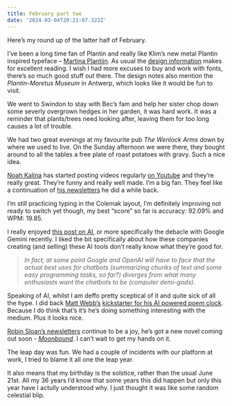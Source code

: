 ```yaml
---
title: February part two
date: '2024-03-04T20:21:07.322Z'
---
```


Here’s my round up of the latter half of February.

I’ve been a long time fan of Plantin and really like Klim’s new metal Plantin inspired typeface – [Martina Plantijn](https://klim.co.nz/retail-fonts/martina-plantijn/). As usual the [design information](https://klim.co.nz/blog/martina-plantijn-design-information/) makes for excellent reading. I wish I had more excuses to buy and work with fonts, there’s so much good stuff out there. The design notes also mention the _Plantin-Moretus Museum_ in Antwerp, which looks like it would be fun to visit.

We went to Swindon to stay with Bec’s fam and help her sister chop down some severly overgrown hedges in her garden, it was hard work. It was a reminder that plants/trees need looking after, leaving them for too long causes a lot of trouble.

We had two great evenings at my favourite pub _The Wenlock Arms_ down by where we used to live. On the Sunday afternoon we were there, they bought around to all the tables a free plate of roast potatoes with gravy. Such a nice idea.

[Noah Kalina](https://noahkalina.com/) has started posting videos regularly [on Youtube](https://www.youtube.com/@NoahKalina) and they’re really great. They’re funny and really well made. I’m a big fan. They feel like a continuation of [his newsletters](https://noahkalina.com/newsletter) he did a while back.

I’m still practicing typing in the Colemak layout, I’m definitely improving not ready to switch yet though, my best “score” so far is accuracy: 92.09% and WPM: 19.85.

I really enjoyed [this post on AI](https://maxread.substack.com/p/google-made-an-ai-so-woke-it-drove?publication_id=392873&post_id=142086962&isFreemail=true&r=s7z5&triedRedirect=true), or more specifically the debacle with Google Gemini recently. I liked the bit specifically about how these companies creating (and selling) these AI tools don’t really know what they’re good for.

> _In fact, at some point Google and OpenAI will have to face that the actual best uses for chatbots (summarizing chunks of text and some easy programming tasks, so far?) diverges from what many enthusiasts want the chatbots to be (computer demi-gods)._

Speaking of AI, whilst I am deffo pretty sceptical of it and quite sick of all the hype. I did back [Matt Webb’s](https://interconnected.org/) [kickstarter for his AI powered poem clock](https://www.kickstarter.com/projects/genmon/poem-1-the-ai-poetry-clock). Because I do think that’s it’s he’s doing something interesting with the medium. Plus it looks nice.

[Robin Sloan’s newsletters](https://www.robinsloan.com/newsletters/leverage/) continue to be a joy, he’s got a new novel coming out soon - [_Moonbound_](https://www.robinsloan.com/moonbound/). I can’t wait to get my hands on it.

The leap day was fun. We had a couple of incidents with our platform at work, I tried to blame it all one the leap year.

It also means that my birthday is the solstice, rather than the usual June 21st. All my 36 years I’d know that some years this did happen but only this year have I actully understood why. I just thought it was like some random celestial blip.
